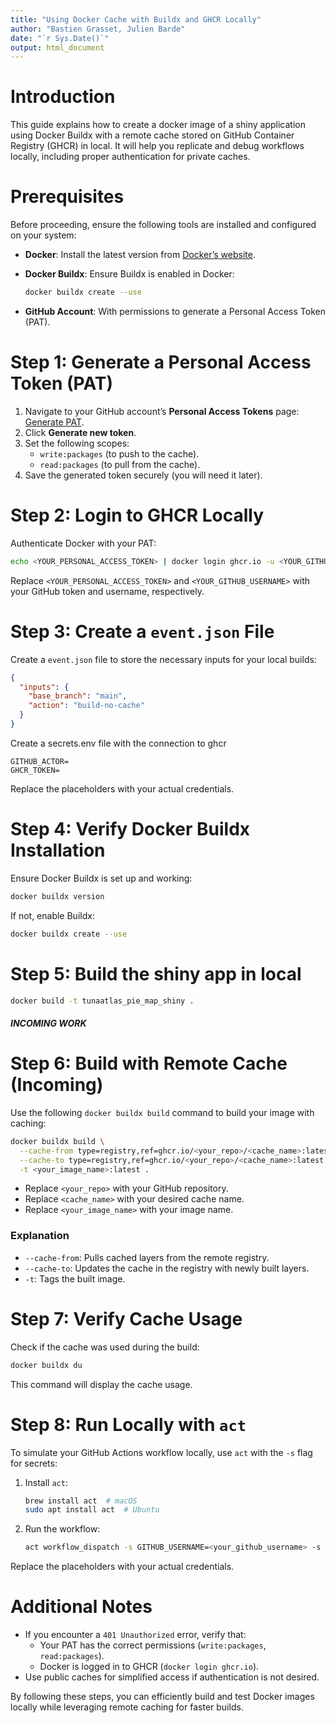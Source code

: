 ```yaml
---
title: "Using Docker Cache with Buildx and GHCR Locally"
author: "Bastien Grasset, Julien Barde"
date: "`r Sys.Date()`"
output: html_document
---
```


# Introduction
This guide explains how to create a docker image of a shiny application using Docker Buildx with a remote cache stored on GitHub Container Registry (GHCR) in local. It will help you replicate and debug workflows locally, including proper authentication for private caches.

# Prerequisites
Before proceeding, ensure the following tools are installed and configured on your system:

- **Docker**: Install the latest version from [Docker's website](https://www.docker.com/).
- **Docker Buildx**: Ensure Buildx is enabled in Docker:
  ```bash
  docker buildx create --use
  ```
- **GitHub Account**: With permissions to generate a Personal Access Token (PAT).

# Step 1: Generate a Personal Access Token (PAT)

1. Navigate to your GitHub account's **Personal Access Tokens** page: [Generate PAT](https://github.com/settings/tokens).
2. Click **Generate new token**.
3. Set the following scopes:
   - `write:packages` (to push to the cache).
   - `read:packages` (to pull from the cache).
4. Save the generated token securely (you will need it later).

# Step 2: Login to GHCR Locally

Authenticate Docker with your PAT:

```bash
echo <YOUR_PERSONAL_ACCESS_TOKEN> | docker login ghcr.io -u <YOUR_GITHUB_USERNAME> --password-stdin
```

Replace `<YOUR_PERSONAL_ACCESS_TOKEN>` and `<YOUR_GITHUB_USERNAME>` with your GitHub token and username, respectively.

# Step 3: Create a `event.json` File

Create a `event.json` file to store the necessary inputs for your local builds:

```json
{
  "inputs": {
    "base_branch": "main",
    "action": "build-no-cache"
  }
}

```

Create a secrets.env file with the connection to ghcr

```env
GITHUB_ACTOR=
GHCR_TOKEN=
```

Replace the placeholders with your actual credentials.

# Step 4: Verify Docker Buildx Installation

Ensure Docker Buildx is set up and working:

```bash
docker buildx version
```

If not, enable Buildx:

```bash
docker buildx create --use
```

# Step 5: Build the shiny app in local 

```bash
docker build -t tunaatlas_pie_map_shiny .
```

##### INCOMING WORK 

# Step 6: Build with Remote Cache (Incoming)

Use the following `docker buildx build` command to build your image with caching:

```bash
docker buildx build \
  --cache-from type=registry,ref=ghcr.io/<your_repo>/<cache_name>:latest \
  --cache-to type=registry,ref=ghcr.io/<your_repo>/<cache_name>:latest,mode=max \
  -t <your_image_name>:latest .
```

- Replace `<your_repo>` with your GitHub repository.
- Replace `<cache_name>` with your desired cache name.
- Replace `<your_image_name>` with your image name.

### Explanation
- `--cache-from`: Pulls cached layers from the remote registry.
- `--cache-to`: Updates the cache in the registry with newly built layers.
- `-t`: Tags the built image.

# Step 7: Verify Cache Usage

Check if the cache was used during the build:

```bash
docker buildx du
```

This command will display the cache usage.

# Step 8: Run Locally with `act`

To simulate your GitHub Actions workflow locally, use `act` with the `-s` flag for secrets:

1. Install `act`:
   ```bash
   brew install act  # macOS
   sudo apt install act  # Ubuntu
   ```

2. Run the workflow:
   ```bash
   act workflow_dispatch -s GITHUB_USERNAME=<your_github_username> -s GITHUB_TOKEN=<your_personal_access_token>
   ```

Replace the placeholders with your actual credentials.

# Additional Notes

- If you encounter a `401 Unauthorized` error, verify that:
  - Your PAT has the correct permissions (`write:packages`, `read:packages`).
  - Docker is logged in to GHCR (`docker login ghcr.io`).

- Use public caches for simplified access if authentication is not desired.

By following these steps, you can efficiently build and test Docker images locally while leveraging remote caching for faster builds.
